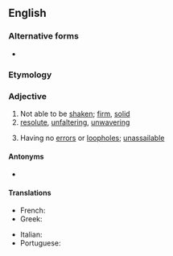 ==English==

===Alternative forms===
* {{l|en|unshakeable}}

===Etymology===
{{prefix|en|un|shakable}}

===Adjective===
{{en-adj}}

# Not able to be [[shaken]]; [[firm]], [[solid]]
# [[resolute]], [[unfaltering]], [[unwavering]]
# {{lb|en|figuratively}} Having no [[error]]s or [[loophole]]s; [[unassailable]]

====Antonyms====
* {{l|en|shakable}}

====Translations====
{{trans-top|not able to be shaken}}
* French: {{t+|fr|inébranlable}}
* Greek: {{t+|el|ακατάλυτος}}
{{trans-mid}}
* Italian: {{t+|it|incrollabile}}
* Portuguese: {{t+|pt|inabalável}}
{{trans-bottom}}